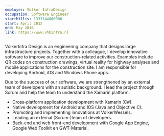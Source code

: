 ```yaml
---
employer: Volker InfraDesign
occupation: Software Engineer
startMillis: 1333144800000
start: April 2012
end: May 2016
link: https://www.vhbinfra.nl
---
```

VolkerInfra Design is an engineering company that designs large infrastructure projects. Together with a colleague,
I develop innovative software to improve our construction-related activities. Examples include QR codes on construction
drawings, virtual reality for highway analyses and mobile applications for the construction site. I am responsible for
developing Android, iOS and Windows Phone apps.

Due to the success of our software, we are strengthened by an external team of developers with an autistic background.
I lead the project through Scrum and help the team to understand the Xamarin platform.

- Cross-platform application development with Xamarin (C#).
- Native development for Android and IOS (Java and Objective C).
- Promoting and implementing innovations at VolkerWessels.
- Leading an external (Scrum-)team of developers.
- Back-end and web front-end development with Google App Engine, Google Web Toolkit en GWT-Material.